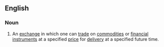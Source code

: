 ==English==

===Noun===
{{wikipedia}}
{{en-noun|sg=[[futures]] [[market]]}}

# An [[exchange]] in which one can [[trade]] on [[commodity|commodities]] or [[financial instrument]]s at a specified [[price]] for [[delivery]] at a specified future time.